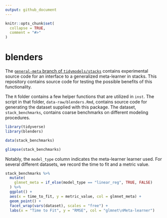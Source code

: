```yaml
---
output: github_document
---
```


<!-- README.md is generated from README.Rmd. Please edit that file -->

```r
knitr::opts_chunk$set(
  collapse = TRUE,
  comment = "#>"
)
```

# blenders

The [`general-meta` branch of `tidymodels/stacks`](https://github.com/tidymodels/stacks/tree/general-meta) contains experimental source code for an interface to a generalized meta-learner in stacks. This repository contains source code for testing the possible benefits of this functionality.

The `R` folder contains a few helper functions that are utilized in `inst`. The script in that folder, `data-raw/blenders.Rmd`, contains source code for generating the dataset supplied with this package. The dataset, `stack_benchmarks`, contains coarse benchmarks on different modeling procedures.

```r
library(tidyverse)
library(blenders)

data(stack_benchmarks)

glimpse(stack_benchmarks)
```

Notably, the `model_type` column indicates the meta-learner learner used. For several different datasets, we record the time to fit and a metric value.

```r
stack_benchmarks %>%
  mutate(
    glmnet_meta = if_else(model_type == "linear_reg", TRUE, FALSE)
  ) %>%
  ggplot() +
  aes(x = time_to_fit, y = metric_value, col = glmnet_meta) +
  geom_point() +
  facet_wrap(vars(dataset), scales = "free") +
  labs(x = "Time to Fit", y = "RMSE", col = "glmnet\nMeta-learner")
```
